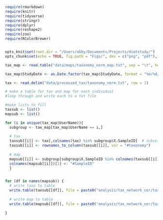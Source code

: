 

```r

require(rmarkdown)
require(knitr)
require(tidyverse)
require(stringr)
require(dplyr)
require(reshape2)
require(zoo)
require(RColorBrewer)


opts_knit$set(root.dir = "/Users/abby/Documents/Projects/dietstudy/")
opts_chunk$set(echo = TRUE, fig.path = "Figs/", dev = c("png", "pdf"), dpi = 300)

```

```r
tax_map <- read.table("data/maps/taxonomy_norm_map.txt", sep = "\t", header = T, comment = "")

tax_map$StudyDate <- as.Date.factor(tax_map$StudyDate, format = "%m/%d/%y")

```

```r
tax <- read.delim("data/processed_tax/taxonomy_norm.txt", row = 1)
```


```r
# make a table for tax and map for each individual
#loop through and write each to a txt file

#make lists to fill
taxsub <- list()
mapsub <- list()

for (i in unique(tax_map$UserName)){
  subgroup <- tax_map[tax_map$UserName == i,]
  
  # tax
  taxsub[[i]] <- tax[,colnames(tax) %in% subgroup$X.SampleID]  # subset to match the foodsub ids
  taxsub[[i]] <- rownames_to_column(taxsub[[i]], var = "#taxonomy")
  
  # map
  mapsub[[i]] <- subgroup[subgroup$X.SampleID %in% colnames(taxsub[[i]]),] # subset to match the foodsub ids
  colnames(mapsub[[i]])[1] <- "#SampleID"
  }


for (df in names(mapsub)) {
  # write taxa to table
  write.table(taxsub[[df]], file = paste0("analysis/tax_network_cor/tax_username/", df, "_tax", ".txt"), sep = "\t", quote = F,  row.names = F, col.names = T)
  
  # write map to table
  write.table(mapsub[[df]], file = paste0("analysis/tax_network_cor/tax_username/", df, "_map", ".txt"), sep = "\t", quote = F,  row.names = F, col.names = T)
  
}


```
